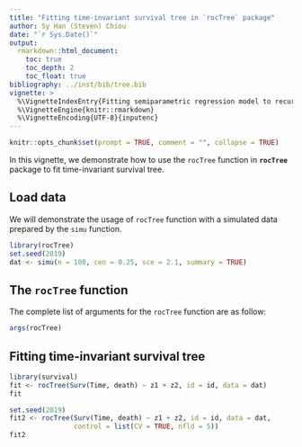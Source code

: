 ```yaml
---
title: "Fitting time-invariant survival tree in `rocTree` package"
author: Sy Han (Steven) Chiou
date: "`r Sys.Date()`"
output:
  rmarkdown::html_document:
    toc: true
    toc_depth: 2
    toc_float: true
bibliography: ../inst/bib/tree.bib
vignette: >
  %\VignetteIndexEntry{Fitting semiparametric regression model to recurrent event data}
  %\VignetteEngine{knitr::rmarkdown}
  %\VignetteEncoding{UTF-8}{inputenc}
---
```


```r
knitr::opts_chunk$set(prompt = TRUE, comment = "", collapse = TRUE)
```	

In this vignette, we demonstrate how to use the `rocTree` function in __`rocTree`__ package
to fit time-invariant survival tree.

## Load data

We will demonstrate the usage of `rocTree` function with a simulated data prepared by the `simu` function.
```R
library(rocTree)
set.seed(2019)
dat <- simu(n = 100, cen = 0.25, sce = 2.1, summary = TRUE)
```

## The `rocTree` function 

The complete list of arguments for the `rocTree` function are as follow:
```R
args(rocTree)
```

## Fitting time-invariant survival tree

```R
library(survival)
fit <- rocTree(Surv(Time, death) ~ z1 + z2, id = id, data = dat)
fit
```

```R
set.seed(2019)
fit2 <- rocTree(Surv(Time, death) ~ z1 + z2, id = id, data = dat, 
                control = list(CV = TRUE, nfld = 5))
fit2
```